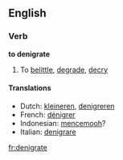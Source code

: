 ==English==
===Verb===
'''to denigrate'''

#To [[belittle]], [[degrade]], [[decry]]

====Translations====
*Dutch: [[kleineren]], [[denigreren]]
*French: [[dénigrer]]
*Indonesian: [[cemooh|mencemooh]]?
*Italian: [[denigrare]]

[[fr:denigrate]]
